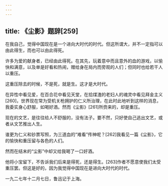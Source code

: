 ```yaml
---
---
---
```

title: 《尘影》题辞[259]
---




在我自己，觉得中国现在是一个进向大时代的时代。但这所谓大，并不一定指可以由此得生，而也可以由此得死。

许多为爱的献身者，已经由此得死。在其先，玩着意中而且意外的血的游戏，以愉快和满意，以及单是好看和热闹，赠给身在局内而旁观的人们；但同时也给若干人以重压。

这重压除去的时候，不是死，就是生。这才是大时代。

在异性中看见爱，在百合花中看见天堂，在拾煤渣的老妇人的魂灵中看见拜金主义[260]，世界现在常为受机关枪拥护的仁义所治理，在此时此地听到这样的消息，我委实身心舒服，如喝好酒。然而《尘影》[261]所赍来的，却是重压。

现在的文艺，是往往给人不舒服的，没有法子。要不然，只好使自己逃出文艺，或者从文艺推出人生。

谁更为仁义和钞票写照，为三道血的“难看”传神呢？[262]我看见一篇《尘影》，它的愉快和重压留与各色的人们。

然而在结末的“尘影”中却又给我喝了一口好酒。

他将小宝留下，不告诉我们后来是得死，还是得生。[263]作者不愿意使我们太受重压罢。但这是好的，因为我觉得中国现在是进向大时代的时代。

一九二七年十二月七日，鲁迅记于上海。